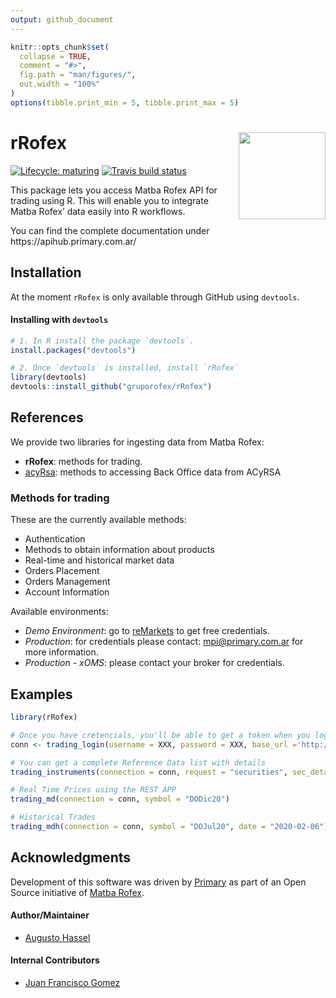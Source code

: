 ```yaml
---
output: github_document
---
```


<!-- README.md is generated from README.Rmd. Please edit that file -->

```r
knitr::opts_chunk$set(
  collapse = TRUE,
  comment = "#>",
  fig.path = "man/figures/",
  out.width = "100%"
)
options(tibble.print_min = 5, tibble.print_max = 5)
```

# rRofex <img src='man/figures/r-rofex.png' align="right" height="139"/>

<!-- badges: start -->
[![Lifecycle: maturing](https://img.shields.io/badge/lifecycle-maturing-blue.svg)](https://www.tidyverse.org/lifecycle/#maturing)
[![Travis build status](https://travis-ci.com/matbarofex/rRofex.svg?branch=master)](https://travis-ci.com/matbarofex/rRofex)
<!-- badges: end -->

This package lets you access Matba Rofex API for trading using R. This will enable you to integrate Matba Rofex' data easily into R workflows.

You can find the complete documentation under https://apihub.primary.com.ar/

## Installation

At the moment `rRofex` is only available through GitHub using `devtools`. 

#### Installing with `devtools`

```r
# 1. In R install the package `devtools`.
install.packages("devtools")

# 2. Once `devtools` is installed, install `rRofex`
library(devtools)
devtools::install_github("gruporofex/rRofex")
```

## References

We provide two libraries for ingesting data from Matba Rofex:

- **rRofex**: methods for trading. 
- [acyRsa](https://github.com/matbarofex/acyrsa): methods to accessing Back Office data from ACyRSA


### Methods for trading

These are the currently available methods:

- Authentication 
- Methods to obtain information about products 
- Real-time and historical market data
- Orders Placement
- Orders Management
- Account Information

Available environments:

- *Demo Environment*: go to [reMarkets](https://remarkets.primary.ventures/) to get free credentials. 
- *Production*: for credentials please contact: <mpi@primary.com.ar> for more information. 
- *Production - xOMS*: please contact your broker for credentials.

## Examples

```r
library(rRofex)

# Once you have cretencials, you'll be able to get a token when you login
conn <- trading_login(username = XXX, password = XXX, base_url ='http://api.remarkets.primary.com.ar')

# You can get a complete Reference Data list with details
trading_instruments(connection = conn, request = "securities", sec_detailed = T)

# Real Time Prices using the REST APP
trading_md(connection = conn, symbol = "DODic20")

# Historical Trades
trading_mdh(connection = conn, symbol = "DOJul20", date = "2020-02-06")
```

## Acknowledgments

Development of this software was driven by [Primary](https://www.primary.com.ar/) as part of an Open Source initiative of [Matba Rofex](https://matbarofex.com.ar/).

#### Author/Maintainer
- [Augusto Hassel](https://github.com/augustohassel)

#### Internal Contributors
- [Juan Francisco Gomez](https://github.com/jfgomezok)
